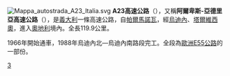 [[File:Mappa_autostrada_A23_Italia.svg|right]]
'''A23高速公路'''（{{lang-it|Autostrada A23}}），又稱'''阿爾卑斯-亞德里亞高速公路'''（{{lang-it|Autostrada Alpe-Adria}}），是[[義大利|義大利]]一條高速公路，自[[帕爾馬諾瓦|帕爾馬諾瓦]]，經[[烏迪內|烏迪內]]、[[塔爾維西奧|塔爾維西奧]]，進入[[奧地利|奧地利]]境內。全長119.9公里。

1966年開始通車，1988年烏迪內北—烏迪內南路段完工。全段為[[歐洲E55公路|歐洲E55公路]]的一部份。

[[Category:義大利高速公路|3]]

{{意大利高速公路}}